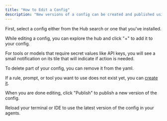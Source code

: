 ```yaml
---
title: "How to Edit a Config"
description: "New versions of a config can be created and published using the sidebar."
---
```


First, select a config either from the Hub search or one that you've installed.

While editing a config, you can explore the hub and click "+" to add it to your config.

For tools or models that require secret values like API keys, you will see a small notification on its tile that will indicate if action is needed.


To delete part of your config, you can remove it from the yaml.

If a rule, prompt, or tool you want to use does not exist yet, you can [create it](/hub/introduction#creating-components).

When you are done editing, click "Publish" to publish a new version of the config.

Reload your terminal or IDE to use the latest version of the config in your agents.
